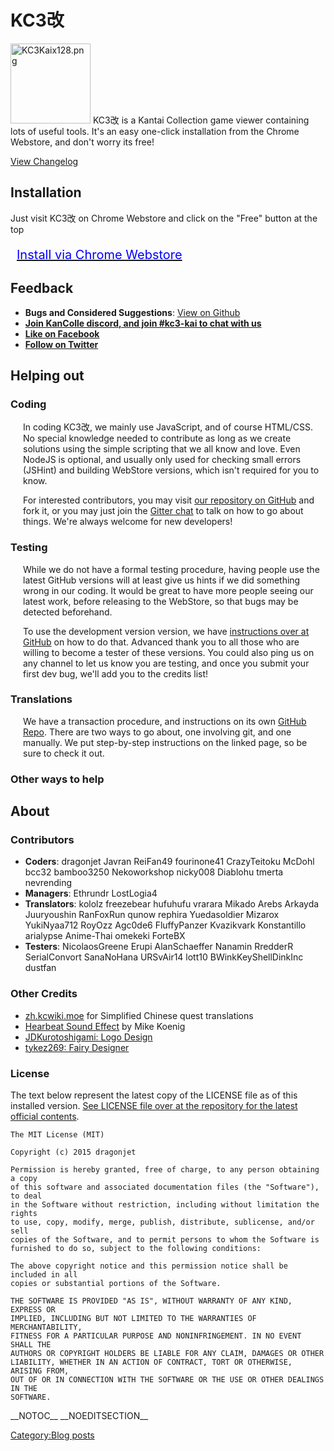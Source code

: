 ='''KC3改'''=
[[File:KC3Kaix128.png|128px|right|link=]]
KC3改 is a Kantai Collection game viewer containing lots of useful tools.
It's an easy one-click installation from the Chrome Webstore, and don't worry its free!

[https://github.com/KC3Kai/KC3Kai/pulls?q=is%3Apr%20label%3Atype%3Arelease View Changelog]

{{clr}}
==Installation==
Just visit KC3改 on Chrome Webstore and click on the "Free" button at the top
<div style="font-size:20px; margin:10px 0px 0px 10px;">[https://chrome.google.com/webstore/detail/kancolle-command-center-%E6%94%B9/hkgmldnainaglpjngpajnnjfhpdjkohh <span style="color:#00f;">Install via Chrome Webstore</span>]</div>

==Feedback==
* '''Bugs and Considered Suggestions''': [https://github.com/dragonjet/KC3Kai/issues View on Github]
* '''[http://discord.me/kancolle Join KanColle discord, and join #kc3-kai to chat with us]'''
* '''[https://www.facebook.com/kc3kai Like on Facebook]'''
* '''[https://twitter.com/kc3kai Follow on Twitter]'''

==Helping out==
===Coding===
<div style="padding:0px 0px 0px 20px;">
In coding KC3改, we mainly use JavaScript, and of course HTML/CSS. No special knowledge needed to contribute as long as we create solutions using the simple scripting that we all know and love. Even NodeJS is optional, and usually only used for checking small errors (JSHint) and building WebStore versions, which isn't required for you to know.

For interested contributors, you may visit [https://github.com/KC3Kai/KC3Kai our repository on GitHub] and fork it, or you may just join the [https://gitter.im/KC3Kai/Public Gitter chat] to talk on how to go about things. We're always welcome for new developers!
</div>

===Testing===
<div style="padding:0px 0px 0px 20px;">
While we do not have a formal testing procedure, having people use the latest GitHub versions will at least give us hints if we did something wrong in our coding. It would be great to have more people seeing our latest work, before releasing to the WebStore, so that bugs may be detected beforehand.

To use the development version version, we have [https://github.com/KC3Kai/KC3Kai/wiki/Setup-development-build instructions over at GitHub] on how to do that. Advanced thank you to all those who are willing to become a tester of these versions. You could also ping us on any channel to let us know you are testing, and once you submit your first dev bug, we'll add you to the credits list!
</div>

===Translations===
<div style="padding:0px 0px 0px 20px;">
We have a transaction procedure, and instructions on its own [https://github.com/KC3Kai/kc3-translations GitHub Repo]. There are two ways to go about, one involving git, and one manually. We put step-by-step instructions on the linked page, so be sure to check it out.
</div>

===Other ways to help===
<div style="padding:0px 0px 0px 20px;">

</div>


==About==
===Contributors===
* '''Coders''': dragonjet Javran ReiFan49 fourinone41 CrazyTeitoku McDohl bcc32 bamboo3250 Nekoworkshop  nicky008 Diablohu tmerta nevrending
* '''Managers''': Ethrundr LostLogia4
* '''Translators''': kololz freezebear hufuhufu vrarara Mikado Arebs Arkayda Juuryoushin RanFoxRun qunow rephira Yuedasoldier Mizarox YukiNyaa712 RoyOzz Agc0de6 FluffyPanzer Kvazikvark Konstantillo arialypse Anime-Thai omekeki ForteBX
* '''Testers''': NicolaosGreene Erupi AlanSchaeffer Nanamin RredderR SerialConvort SanaNoHana URSvAir14 lott10 BWinkKeyShellDinkInc dustfan


===Other Credits===
* [http://zh.kcwiki.moe zh.kcwiki.moe] for Simplified Chinese quest translations
* [http://soundbible.com/1707-Hearbeat-2.html Hearbeat Sound Effect] by Mike Koenig
* [https://www.facebook.com/JDKurotoshigami.Artworks JDKurotoshigami: Logo Design]
* [http://tykez269.deviantart.com/ tykez269: Fairy Designer]

===License===
The text below represent the latest copy of the LICENSE file as of this installed version. [https://github.com/dragonjet/KC3Kai/blob/master/LICENSE See LICENSE file over at the repository for the latest official contents].

<pre style="margin:5px 10px 10px 20px;">The MIT License (MIT)

Copyright (c) 2015 dragonjet

Permission is hereby granted, free of charge, to any person obtaining a copy
of this software and associated documentation files (the "Software"), to deal
in the Software without restriction, including without limitation the rights
to use, copy, modify, merge, publish, distribute, sublicense, and/or sell
copies of the Software, and to permit persons to whom the Software is
furnished to do so, subject to the following conditions:

The above copyright notice and this permission notice shall be included in all
copies or substantial portions of the Software.

THE SOFTWARE IS PROVIDED "AS IS", WITHOUT WARRANTY OF ANY KIND, EXPRESS OR
IMPLIED, INCLUDING BUT NOT LIMITED TO THE WARRANTIES OF MERCHANTABILITY,
FITNESS FOR A PARTICULAR PURPOSE AND NONINFRINGEMENT. IN NO EVENT SHALL THE
AUTHORS OR COPYRIGHT HOLDERS BE LIABLE FOR ANY CLAIM, DAMAGES OR OTHER
LIABILITY, WHETHER IN AN ACTION OF CONTRACT, TORT OR OTHERWISE, ARISING FROM,
OUT OF OR IN CONNECTION WITH THE SOFTWARE OR THE USE OR OTHER DEALINGS IN THE
SOFTWARE.</pre>

__NOTOC__ __NOEDITSECTION__
[[Category:Blog posts]]